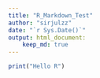 ```yaml
---
title: "R_Markdown_Test"
author: "sirjulzz"
date: "`r Sys.Date()`"
output: html_document:
    keep_md: true
---
```

```r
print("Hello R")
```


